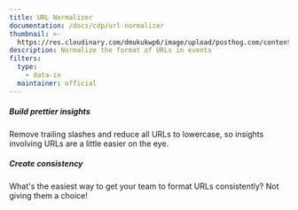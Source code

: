 ```yaml
---
title: URL Normalizer
documentation: /docs/cdp/url-normalizer
thumbnail: >-
  https://res.cloudinary.com/dmukukwp6/image/upload/posthog.com/contents/cdp/thumbnails/url_normalizer.png
description: Normalize the format of URLs in events
filters:
  type:
    - data-in
  maintainer: official
---
```


<Section
    divider={false}
    title="Normalize the format of URLs, so that you can more easily study them in PostHog without worrying about inconsistent casing!"
    size="full"
    cols={2}
>
    <div>
        <h5>Build prettier insights</h5>
        <p>Remove trailing slashes and reduce all URLs to lowercase, so insights involving URLs are a little easier on the eye.</p>
    </div>
    <div>
        <h5>Create consistency</h5>
        <p>What's the easiest way to get your team to format URLs consistently? Not giving them a choice!</p>
    </div>
</Section>

<TutorialsSlider topic="normalizer" />

<Documentation />
